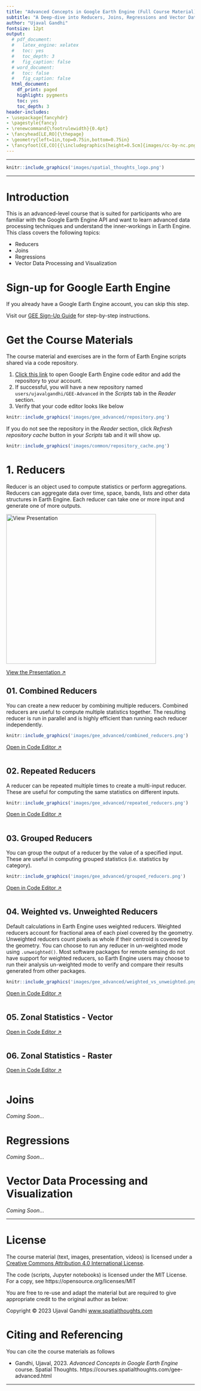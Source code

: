 ```yaml
---
title: "Advanced Concepts in Google Earth Engine (Full Course Material)"
subtitle: "A Deep-dive into Reducers, Joins, Regressions and Vector Data Processing in GEE."
author: "Ujaval Gandhi"
fontsize: 12pt
output:
  # pdf_document:
  #   latex_engine: xelatex
  #   toc: yes
  #   toc_depth: 3
  #   fig_caption: false
  # word_document:
  #   toc: false
  #   fig_caption: false
  html_document:
    df_print: paged
    highlight: pygments
    toc: yes
    toc_depth: 3
header-includes:
- \usepackage{fancyhdr}
- \pagestyle{fancy}
- \renewcommand{\footrulewidth}{0.4pt}
- \fancyhead[LE,RO]{\thepage}
- \geometry{left=1in,top=0.75in,bottom=0.75in}
- \fancyfoot[CE,CO]{{\includegraphics[height=0.5cm]{images/cc-by-nc.png}} Ujaval Gandhi http://www.spatialthoughts.com}
---
```

\newpage

***

```r
knitr::include_graphics('images/spatial_thoughts_logo.png')
```

***

\newpage

# Introduction 

This is an advanced-level course that is suited for participants who are familiar with the Google Earth Engine API and want to learn advanced data processing techniques and understand the inner-workings in Earth Engine. This class covers the following topics:

* Reducers
* Joins
* Regressions
* Vector Data Processing and Visualization

# Sign-up for Google Earth Engine

If you already have a Google Earth Engine account, you can skip this step.

Visit our [GEE Sign-Up Guide](gee-sign-up.html) for step-by-step instructions.


# Get the Course Materials

The course material and exercises are in the form of Earth Engine scripts shared via a code repository.

1. [Click this link](https://code.earthengine.google.co.in/?accept_repo=users/ujavalgandhi/GEE-Advanced) to open Google Earth Engine code editor and add the repository to your account.
2. If successful, you will have a new repository named `users/ujavalgandhi/GEE-Advanced` in the *Scripts* tab in the *Reader* section.
3. Verify that your code editor looks like below

```r
knitr::include_graphics('images/gee_advanced/repository.png')
```
If you do not see the repository in the *Reader* section, click *Refresh repository cache* button in your *Scripts* tab and it will show up.

```r
knitr::include_graphics('images/common/repository_cache.png')
```

# 1. Reducers

Reducer is an object used to compute statistics or perform aggregations. Reducers can aggregate data over time, space, bands, lists and other data structures in Earth Engine. Each reducer can take one or more input and generate one of more outputs.

[![View Presentation](images/gee_advanced/reducers.png){width="400px"}](https://docs.google.com/presentation/d/1l3C4p-mwYyDQaERn6QkixMavkKeSz8MzxK9et89ED2E/edit?usp=sharing){target="_blank"}

[View the Presentation &#8599;](https://docs.google.com/presentation/d/1l3C4p-mwYyDQaERn6QkixMavkKeSz8MzxK9et89ED2E/edit?usp=sharing){target="_blank"}

## 01. Combined Reducers

You can create a new reducer by combining multiple reducers. Combined reducers are useful to compute multiple statistics together. The resulting reducer is run in parallel and is highly efficient than running each reducer independently.

```r
knitr::include_graphics('images/gee_advanced/combined_reducers.png')
```

[Open in Code Editor &#8599;](https://code.earthengine.google.co.in/?scriptPath=users%2Fujavalgandhi%2FGEE-Advanced%3A01-Reducers%2F01b_Combined_Reducers_(complete)){target="_blank"}

```js
```

## 02. Repeated Reducers

A reducer can be repeated multiple times to create a multi-input reducer. These are useful for computing the same statistics on different inputs.

```r
knitr::include_graphics('images/gee_advanced/repeated_reducers.png')
```

[Open in Code Editor &#8599;](https://code.earthengine.google.co.in/?scriptPath=users%2Fujavalgandhi%2FGEE-Advanced%3A01-Reducers%2F02b_Repeated_Reducer_(complete)){target="_blank"}

```js
```

## 03. Grouped Reducers

You can group the output of a reducer by the value of a specified input. These are useful in computing grouped statistics (i.e. statistics by category).

```r
knitr::include_graphics('images/gee_advanced/grouped_reducers.png')
```

[Open in Code Editor &#8599;](https://code.earthengine.google.co.in/?scriptPath=users%2Fujavalgandhi%2FGEE-Advanced%3A01-Reducers%2F03b_Grouped_Reducers_(complete)){target="_blank"}

```js
```

## 04. Weighted vs. Unweighted Reducers

Default calculations in Earth Engine uses weighted reducers. Weighted reducers account for fractional area of each pixel covered by the geometry. Unweighted reducers count pixels as whole if their centroid is covered by the geometry. You can choose to run any reducer in un-weighted mode using `.unweighted()`. Most software packages for remote sensing do not have support for weighted reducers, so Earth Engine users may choose to run their analysis un-weighted mode to verify and compare their results generated from other packages.


```r
knitr::include_graphics('images/gee_advanced/weighted_vs_unweighted.png')
```

[Open in Code Editor &#8599;](https://code.earthengine.google.co.in/?scriptPath=users%2Fujavalgandhi%2FGEE-Advanced%3A01-Reducers%2F04b_Weighted_vs_Unweighted_Reducers_(complete)){target="_blank"}

```js
```

## 05. Zonal Statistics - Vector

[Open in Code Editor &#8599;](https://code.earthengine.google.co.in/?scriptPath=users%2Fujavalgandhi%2FGEE-Advanced%3A01-Reducers%2F05b_Zonal_Statistics_Vector_(complete)){target="_blank"}

```js
```

## 06. Zonal Statistics - Raster

[Open in Code Editor &#8599;](https://code.earthengine.google.co.in/?scriptPath=users%2Fujavalgandhi%2FGEE-Advanced%3A01-Reducers%2F06b_Zonal_Statistics_Raster_(complete)){target="_blank"}

```js
```

# Joins

*Coming Soon...*

# Regressions

*Coming Soon...*

# Vector Data Processing and Visualization

*Coming Soon...*

----

# License

The course material (text, images, presentation, videos) is licensed under a [Creative Commons Attribution 4.0 International License](https://creativecommons.org/licenses/by/4.0/).

The code (scripts, Jupyter notebooks) is licensed under the MIT License. For a copy, see https://opensource.org/licenses/MIT

You are free to re-use and adapt the material but are required to give appropriate credit to the original author as below:

Copyright &copy; 2023 Ujaval Gandhi [www.spatialthoughts.com](https://spatialthoughts.com)


# Citing and Referencing

You can cite the course materials as follows

* Gandhi, Ujaval, 2023. *Advanced Concepts in Google Earth Engine* course. Spatial Thoughts. https://courses.spatialthoughts.com/gee-advanced.html

***
